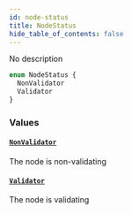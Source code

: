 ```yaml
---
id: node-status
title: NodeStatus
hide_table_of_contents: false
---
```



No description

```graphql
enum NodeStatus {
  NonValidator
  Validator
}
```


### Values

#### [`NonValidator`](#)

The node is non-validating


#### [`Validator`](#)

The node is validating




